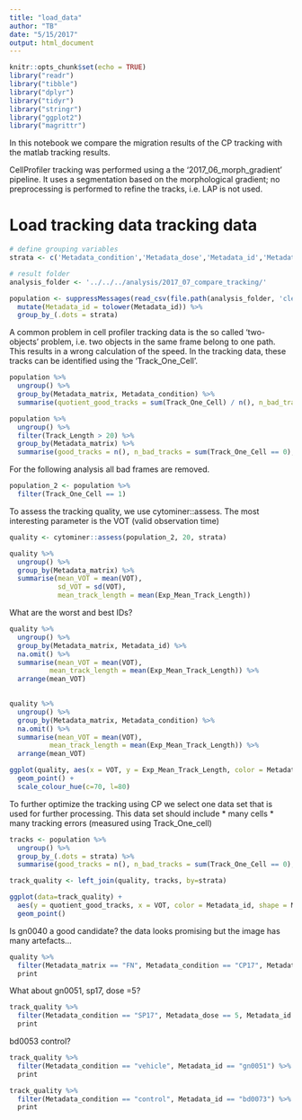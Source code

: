 ```yaml
---
title: "load_data"
author: "TB"
date: "5/15/2017"
output: html_document
---
```


```r
knitr::opts_chunk$set(echo = TRUE)
library("readr")
library("tibble")
library("dplyr")
library("tidyr")
library("stringr")
library("ggplot2")
library("magrittr")
```

In this notebook we compare the migration results of the CP tracking with the matlab tracking results. 

CellProfiler tracking was performed using a the '2017_06_morph_gradient' pipeline. It uses a segmentation based on the morphological gradient; no preprocessing is performed to refine the tracks, i.e. LAP is not used. 


# Load tracking data tracking data 
```r
# define grouping variables 
strata <- c('Metadata_condition','Metadata_dose','Metadata_id','Metadata_date','Metadata_matrix')

# result folder
analysis_folder <- '../../../analysis/2017_07_compare_tracking/'

population <- suppressMessages(read_csv(file.path(analysis_folder, 'clean_tracks_cp.csv'))) %>%
  mutate(Metadata_id = tolower(Metadata_id)) %>%
  group_by_(.dots = strata) 

```

A common problem in cell profiler tracking data is the so called 'two-objects' problem, i.e. two objects in the same frame belong to one path. This results in a wrong calculation of the speed. 
In the tracking data, these tracks can be identified using the 'Track_One_Cell'. 
```r
population %>% 
  ungroup() %>%
  group_by(Metadata_matrix, Metadata_condition) %>%
  summarise(quotient_good_tracks = sum(Track_One_Cell) / n(), n_bad_tracks = sum(Track_One_Cell == 0) )

population %>% 
  ungroup() %>%
  filter(Track_Length > 20) %>%
  group_by(Metadata_matrix) %>%
  summarise(good_tracks = n(), n_bad_tracks = sum(Track_One_Cell == 0), quotient_good_tracks = sum(Track_One_Cell) / n() )
```

For the following analysis all bad frames are removed. 
```r
population_2 <- population %>%
  filter(Track_One_Cell == 1)
```


To assess the tracking quality, we use cytominer::assess. The most interesting parameter is the VOT (valid observation time)
```r
quality <- cytominer::assess(population_2, 20, strata) 

quality %>%
  ungroup() %>%
  group_by(Metadata_matrix) %>%
  summarise(mean_VOT = mean(VOT), 
            sd_VOT = sd(VOT),
            mean_track_length = mean(Exp_Mean_Track_Length))

```

What are the worst and best IDs? 
```r
quality %>% 
  ungroup() %>%
  group_by(Metadata_matrix, Metadata_id) %>%
  na.omit() %>%
  summarise(mean_VOT = mean(VOT), 
          mean_track_length = mean(Exp_Mean_Track_Length)) %>%
  arrange(mean_VOT)
  
```

```r
quality %>% 
  ungroup() %>%
  group_by(Metadata_matrix, Metadata_condition) %>%
  na.omit() %>%
  summarise(mean_VOT = mean(VOT), 
          mean_track_length = mean(Exp_Mean_Track_Length)) %>%
  arrange(mean_VOT) 

```



```r
ggplot(quality, aes(x = VOT, y = Exp_Mean_Track_Length, color = Metadata_condition, size)) +
  geom_point() + 
  scale_colour_hue(c=70, l=80)
```
To further optimize the tracking using CP we select one data set that is used for further processing. This data set should include 
* many cells 
* many tracking errors (measured using Track_One_cell)

```r
tracks <- population %>%  
  ungroup() %>%
  group_by_(.dots = strata) %>%
  summarise(good_tracks = n(), n_bad_tracks = sum(Track_One_Cell == 0), quotient_good_tracks = sum(Track_One_Cell) / n() )

track_quality <- left_join(quality, tracks, by=strata)

ggplot(data=track_quality) + 
  aes(y = quotient_good_tracks, x = VOT, color = Metadata_id, shape = Metadata_dose) + 
  geom_point()
```

Is gn0040 a good candidate? the data looks promising but the image has many artefacts... 
```r
quality %>%  
  filter(Metadata_matrix == "FN", Metadata_condition == "CP17", Metadata_dose == 5, Metadata_id == "gn0040") %>% 
  print
```
What about gn0051, sp17, dose =5?
```r
track_quality %>%
  filter(Metadata_condition == "SP17", Metadata_dose == 5, Metadata_id == "gn0051") %>% 
  print
```
bd0053 control?
```r
track_quality %>% 
  filter(Metadata_condition == "vehicle", Metadata_id == "gn0051") %>% 
  print
```

```r
track_quality %>% 
  filter(Metadata_condition == "control", Metadata_id == "bd0073") %>% 
  print
```